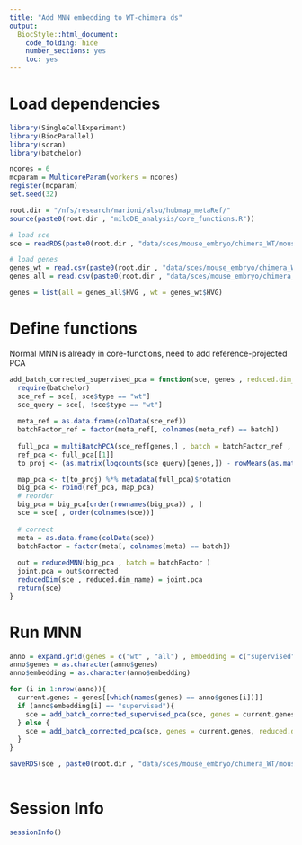 ```yaml
---
title: "Add MNN embedding to WT-chimera ds"
output:
  BiocStyle::html_document:
    code_folding: hide
    number_sections: yes
    toc: yes  
---
```

# Load dependencies

```r


library(SingleCellExperiment)
library(BiocParallel)
library(scran)
library(batchelor)

ncores = 6
mcparam = MulticoreParam(workers = ncores)
register(mcparam)
set.seed(32)

root.dir = "/nfs/research/marioni/alsu/hubmap_metaRef/"
source(paste0(root.dir , "miloDE_analysis/core_functions.R"))

# load sce 
sce = readRDS(paste0(root.dir , "data/sces/mouse_embryo/chimera_WT/mouse_embryo_wt_chimera.Rds"))

# load genes
genes_wt = read.csv(paste0(root.dir , "data/sces/mouse_embryo/chimera_WT/HVGs/wt.csv") , row.names = 1)
genes_all = read.csv(paste0(root.dir , "data/sces/mouse_embryo/chimera_WT/HVGs/all.csv") , row.names = 1)

genes = list(all = genes_all$HVG , wt = genes_wt$HVG)

```

# Define functions

Normal MNN is already in core-functions, need to add reference-projected PCA

```r


add_batch_corrected_supervised_pca = function(sce, genes , reduced.dim_name = "pca.corrected" , batch = "sample" , d = 30){
  require(batchelor)
  sce_ref = sce[, sce$type == "wt"]
  sce_query = sce[, !sce$type == "wt"]
  
  meta_ref = as.data.frame(colData(sce_ref))
  batchFactor_ref = factor(meta_ref[, colnames(meta_ref) == batch])
  
  full_pca = multiBatchPCA(sce_ref[genes,] , batch = batchFactor_ref , d = d, preserve.single = TRUE, assay.type = "logcounts")
  ref_pca <- full_pca[[1]]
  to_proj <- (as.matrix(logcounts(sce_query)[genes,]) - rowMeans(as.matrix(logcounts(sce_query)[genes,])))/sqrt(rowVars(as.matrix(logcounts(sce_query)[genes,])))

  map_pca <- t(to_proj) %*% metadata(full_pca)$rotation
  big_pca <- rbind(ref_pca, map_pca)
  # reorder
  big_pca = big_pca[order(rownames(big_pca)) , ]
  sce = sce[ , order(colnames(sce))]
  
  # correct
  meta = as.data.frame(colData(sce))
  batchFactor = factor(meta[, colnames(meta) == batch])
  
  out = reducedMNN(big_pca , batch = batchFactor )
  joint.pca = out$corrected
  reducedDim(sce , reduced.dim_name) = joint.pca
  return(sce)
}


```

# Run MNN

```r


anno = expand.grid(genes = c("wt" , "all") , embedding = c("supervised" , "unsupervised"))
anno$genes = as.character(anno$genes)
anno$embedding = as.character(anno$embedding)

for (i in 1:nrow(anno)){
  current.genes = genes[[which(names(genes) == anno$genes[i])]]
  if (anno$embedding[i] == "supervised"){
    sce = add_batch_corrected_supervised_pca(sce, genes = current.genes, reduced.dim_name = paste0("mnn_supervised_" , anno$genes[i]) , batch = "sample" , d = 30)
  } else {
    sce = add_batch_corrected_pca(sce, genes = current.genes, reduced.dim_name = paste0("mnn_unsupervised_" , anno$genes[i]) , batch = "sample" , d = 30, bpparam = mcparam , correct = T)
  }
}

saveRDS(sce , paste0(root.dir , "data/sces/mouse_embryo/chimera_WT/mouse_embryo_wt_chimera.Rds"))  
  

```

# Session Info

```r
sessionInfo()
```
